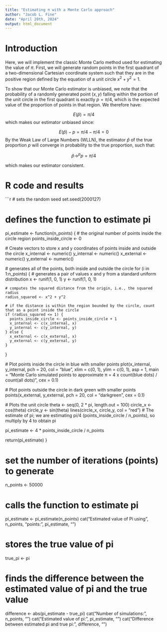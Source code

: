 ```yaml
---
title: "Estimating π with a Monte Carlo approach"
author: "Jacob L. Fine"
date: "April 20th, 2024"
output: html_document
---
```


# Introduction

Here, we will implement the classic Monte Carlo method used for estimating the value of $\pi$. First, we will generate random points in the first quadrant of a two-dimensional Cartesian coordinate system such that they are in the positive region defined by the equation of a unit circle $x^2 + y^2 = 1$. 

To show that our Monte Carlo estimator is unbiased, we note that the probability of a randomly generated point $(x,y)$ falling within the portion of the unit circle in the first quadrant is exactly $p = \pi/4$, which is the expected value of the proportion of points in that region. We therefore have:

$$ E(\hat{p}) =\pi/4 $$
which makes our estimator unbiased since:

$$ E(\hat{p}) - p = \pi/4 - \pi/4 = 0 $$
By the Weak Law of Large Numbers (WLLN), the estimator $\hat{p}$ of the true proportion $p$ will converge in probability to the true proportion, such that:

$$ \hat{p} \rightarrow^p p = \pi/4 $$

which makes our estimator consistent.

# R code and results

```r
# sets the random seed
set.seed(2000127)

# defines the function to estimate pi
pi_estimate <- function(n_points) {
  # the original number of points inside the circle region
  points_inside_circle <- 0
  
  # Create vectors to store x and y coordinates of points inside and outside the circle
  x_internal <- numeric()
  y_internal <- numeric()
  x_external <- numeric()
  y_external <- numeric()
  
  # generates all of the points, both inside and outside the circle
  for (i in 1:n_points) {
    # generates a pair of values x and y from a standard uniform distribution
    x <- runif(1, 0, 1)
    y <- runif(1, 0, 1)
    
    # computes the squared distance from the origin, i.e., the squared radius
    radius_squared <- x^2 + y^2
    
    # if the distance is within the region bounded by the circle, count that as a point inside the circle
    if (radius_squared <= 1) {
      points_inside_circle <- points_inside_circle + 1
      x_internal <- c(x_internal, x)
      y_internal <- c(y_internal, y)
    } else {
      x_external <- c(x_external, x)
      y_external <- c(y_external, y)
    }
  }
  
  # Plot points inside the circle in blue with smaller points
  plot(x_internal, y_internal, pch = 20, col = "blue", xlim = c(0, 1), ylim = c(0, 1), asp = 1, main = "Monte Carlo simulated points to approximate \n π = 4 x count(blue dots) / count(all dots)", cex = 0.1)
  
  # Plot points outside the circle in dark green with smaller points
  points(x_external, y_external, pch = 20, col = "darkgreen", cex = 0.1)
  
  # Plots the unit circle
  theta <- seq(0, 2 * pi, length.out = 100)
  circle_x <- cos(theta)
  circle_y <- sin(theta)
  lines(circle_x, circle_y, col = "red")
  # The estimate of pi; we are estimating pi/4 (points_inside_circle / n_points), so multiply by 4 to obtain pi

  pi_estimate <- 4 * points_inside_circle / n_points

  return(pi_estimate)
}

# set the number of iterations (points) to generate
n_points <- 50000

# calls the function to estimate pi
pi_estimate <- pi_estimate(n_points)
cat("Estimated value of Pi using", n_points, "points:", pi_estimate, "\n")

# stores the true value of pi
true_pi <- pi

# finds the difference between the estimated value of pi and the true value
difference <- abs(pi_estimate - true_pi)
cat("Number of simulations:", n_points, "\n")
cat("Estimated value of pi:", pi_estimate, "\n")
cat("Difference between estimated pi and true pi:", difference, "\n")

